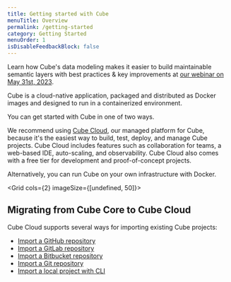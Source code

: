 ```yaml
---
title: Getting started with Cube
menuTitle: Overview
permalink: /getting-started
category: Getting Started
menuOrder: 1
isDisableFeedbackBlock: false
---
```


<InfoBox heading="Data Modeling Workshop: Enhance Your Data Modeling Skills With Cube">

Learn how Cube's data modeling makes it easier to build maintainable semantic layers with best practices & key improvements
at [our webinar on May 31st, 2023](https://cube.dev/events/data-modeling-update).

</InfoBox>

Cube is a cloud-native application, packaged and distributed as Docker images
and designed to run in a containerized environment.

You can get started with Cube in one of two ways.

We recommend using [Cube Cloud][cube-cloud], our managed platform for Cube,
because it's the easiest way to build, test, deploy, and manage Cube projects.
Cube Cloud includes features such as collaboration for teams, a web-based IDE,
auto-scaling, and observability. Cube Cloud also comes with a free tier for
development and proof-of-concept projects.

Alternatively, you can run Cube on your own infrastructure with Docker.

<Grid cols={2} imageSize={[undefined, 50]}>
  <GridItem
    url="getting-started/cloud/overview"
    imageUrl="https://raw.githubusercontent.com/cube-js/cube.js/master/docs/static/icons/cube-cloud.svg"
    title="Cube Cloud"
  />
  <GridItem
    url="getting-started/core/overview"
    imageUrl="https://raw.githubusercontent.com/cube-js/cube.js/master/docs/static/icons/docker.svg"
    title="Cube Core"
  />
</Grid>

## Migrating from Cube Core to Cube Cloud

Cube Cloud supports several ways for importing existing Cube projects:

- [Import a GitHub repository](/cloud/getting-started/github)
- [Import a GitLab repository](/cloud/getting-started/ssh/gitlab)
- [Import a Bitbucket repository](/cloud/getting-started/ssh/bitbucket)
- [Import a Git repository](/cloud/getting-started/ssh/git)
- [Import a local project with CLI](/cloud/getting-started/cli)

[cube-cloud]: https://cube.dev/cloud/
